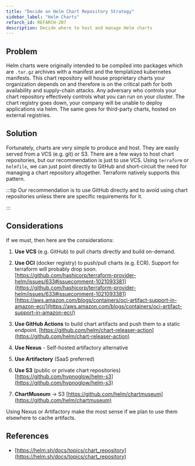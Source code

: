 ```yaml
---
title: "Decide on Helm Chart Repository Strategy"
sidebar_label: "Helm Charts"
refarch_id: REFARCH-207
description: Decide where to host and manage Helm charts
---
```


## Problem

Helm charts were originally intended to be compiled into packages which are `.tar.gz` archives with a manifest and the
templatized kubernetes manifests. This chart repository will house proprietary charts your organization depends on and
therefore is on the critical path for both availability and supply-chain attacks. Any adversary who controls your chart
repository effectively controls what you can run on your cluster. The chart registry goes down, your company will be
unable to deploy applications via helm. The same goes for third-party charts, hosted on external registries.

## Solution

Fortunately, charts are very simple to produce and host. They are easily served from a VCS (e.g. git) or S3. There are a
few ways to host chart repositories, but our recommendation is just to use VCS. Using `terraform` or `helmfile`, we can
just point directly to GitHub and short-circuit the need for managing a chart repository altogether. Terraform natively
supports this pattern.

:::tip Our recommendation is to use GitHub directly and to avoid using chart repositories unless there are specific
requirements for it.

:::

## Considerations

If we must, then here are the considerations:

1. **Use VCS** (e.g. GitHub) to pull charts directly and build on-demand.

2. **Use OCI** (docker registry) to push/pull charts (e.g. ECR). Support for terraform will probably drop soon.
   [https://github.com/hashicorp/terraform-provider-helm/issues/633#issuecomment-1021093381](https://github.com/hashicorp/terraform-provider-helm/issues/633#issuecomment-1021093381)
   [https://aws.amazon.com/blogs/containers/oci-artifact-support-in-amazon-ecr/](https://aws.amazon.com/blogs/containers/oci-artifact-support-in-amazon-ecr/)

3. **Use GitHub Actions** to build chart artifacts and push them to a static endpoint.
   [https://github.com/helm/chart-releaser-action](https://github.com/helm/chart-releaser-action)

4. **Use Nexus** - Self-hosted artifactory alternative

5. **Use Artifactory** (SaaS preferred)

6. **Use S3** (public or private chart repositories)
   [https://github.com/hypnoglow/helm-s3](https://github.com/hypnoglow/helm-s3)

7. **ChartMuseum** → S3 [https://github.com/helm/chartmuseum](https://github.com/helm/chartmuseum)

Using Nexus or Artifactory make the most sense if we plan to use them elsewhere to cache artifacts.

## References

- [https://helm.sh/docs/topics/chart_repository](https://helm.sh/docs/topics/chart_repository)
